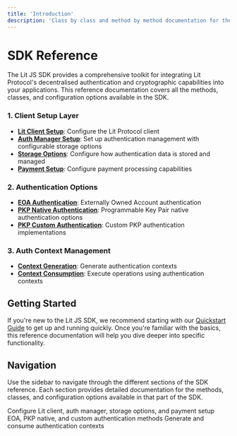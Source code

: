 ```yaml
---
title: 'Introduction'
description: 'Class by class and method by method documentation for the Lit JS SDK'
---
```


# SDK Reference

The Lit JS SDK provides a comprehensive toolkit for integrating Lit Protocol's decentralised authentication and cryptographic capabilities into your applications. This reference documentation covers all the methods, classes, and configuration options available in the SDK.

### 1. Client Setup Layer
- **[Lit Client Setup](/sdk-reference/client-setup/lit-client)**: Configure the Lit Protocol client
- **[Auth Manager Setup](/sdk-reference/client-setup/auth-manager)**: Set up authentication management with configurable storage options
- **[Storage Options](/sdk-reference/client-setup/storage-options)**: Configure how authentication data is stored and managed
- **[Payment Setup](/sdk-reference/client-setup/payment-setup)**: Configure payment processing capabilities

### 2. Authentication Options
- **[EOA Authentication](/sdk-reference/auth/eoa-auth)**: Externally Owned Account authentication
- **[PKP Native Authentication](/sdk-reference/auth/pkp-native-auth)**: Programmable Key Pair native authentication options
- **[PKP Custom Authentication](/sdk-reference/auth/pkp-custom-auth)**: Custom PKP authentication implementations

### 3. Auth Context Management
- **[Context Generation](/sdk-reference/auth-context/generation)**: Generate authentication contexts
- **[Context Consumption](/sdk-reference/auth-context/consumption)**: Execute operations using authentication contexts

## Getting Started

If you're new to the Lit JS SDK, we recommend starting with our [Quickstart Guide](/quickstart) to get up and running quickly. Once you're familiar with the basics, this reference documentation will help you dive deeper into specific functionality.

## Navigation

Use the sidebar to navigate through the different sections of the SDK reference. Each section provides detailed documentation for the methods, classes, and configuration options available in that part of the SDK.

<CardGroup cols={2}>
  <Card title="Client Setup" icon="gear" href="/sdk-reference/client-setup/lit-client">
    Configure Lit client, auth manager, storage options, and payment setup
  </Card>
  <Card title="Authentication" icon="shield-check" href="/sdk-reference/auth/eoa-auth">
    EOA, PKP native, and custom authentication methods
  </Card>
  <Card title="Auth Context" icon="key" href="/sdk-reference/auth-context/generation">
    Generate and consume authentication contexts
  </Card>
</CardGroup> 